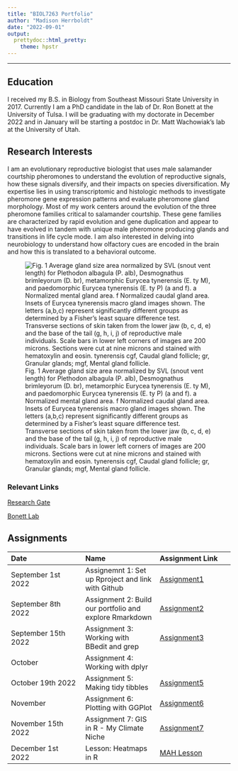 ```yaml
---
title: "BIOL7263 Portfolio"
author: "Madison Herrboldt"
date: "2022-09-01"
output: 
  prettydoc::html_pretty: 
    theme: hpstr
---
```



___

## Education
I received my B.S. in Biology from Southeast Missouri State University in 2017. Currently I am a PhD candidate in the lab of Dr. Ron Bonett at the University of Tulsa. I will be graduating with my doctorate in December 2022 and in January will be starting a postdoc in Dr. Matt Wachowiak's lab at the University of Utah.

## Research Interests
I am an evolutionary reproductive biologist that uses male salamander courtship pheromones to understand the evolution of reproductive signals, how these signals diversify, and their impacts on species diversification. My expertise lies in using transcriptomic and histologic methods to investigate pheromone gene expression patterns and evaluate pheromone gland morphology. Most of my work centers around the evolution of the three pheromone families critical to salamander courtship. These gene families are characterized by rapid evolution and gene duplication and appear to have evolved in tandem with unique male pheromone producing glands and transitions in life cycle mode. I am also interested in delving into neurobiology to understand how olfactory cues are encoded in the brain and how this is translated to a behavioral outcome. 

![Fig. 1 Average gland size area normalized by SVL (snout vent length) for Plethodon albagula (P. alb), Desmognathus brimleyorum (D. br), metamorphic Eurycea tynerensis (E. ty M), and paedomorphic Eurycea tynerensis (E. ty P) (a and f). a Normalized mental gland area. f Normalized caudal gland area. Insets of Eurycea tynerensis macro gland images shown. The letters (a,b,c) represent significantly different groups as determined by a Fisher’s least square difference test. Transverse sections of skin taken from the lower jaw (b, c, d, e) and the base of the tail (g, h, i, j) of reproductive male individuals. Scale bars in lower left corners of images are 200 microns. Sections were cut at nine microns and stained with hematoxylin and eosin. tynerensis cgf, Caudal gland follicle; gr, Granular glands; mgf, Mental gland follicle.](Picture1.jpg)

### Relevant Links
[Research Gate](https://www.researchgate.net/profile/Madison-Herrboldt)

[Bonett Lab](https://ronbonett.weebly.com/)

## Assignments
| Date | Name | Assignment Link | 
| :---- | :---- | :---- |
| September 1st 2022 | Assignemnt 1: Set up Rproject and link with Github | [Assignment1](Assignments/Assignment1_MAH.html) |
| September 8th 2022  | Assignment 2: Build our portfolio and explore Rmarkdown  | [Assignment2](index.html) |
| September 15th 2022 | Assignment 3: Working with BBedit and grep | [Assignment3](Assignments/Assignment3_MAH.html) |
| October | Assignment 4: Working with dplyr | |
| October 19th 2022 | Assignment 5: Making tidy tibbles | [Assignment5](Assignments/Assignment5_MAH.html)
| November | Assignment 6: Plotting with GGPlot | [Assignment6](Assignments/Assignment6_MAH.html)
| November 15th 2022 | Assignment 7: GIS in R - My Climate Niche | [Assignment7](Assignments/Assignment7_MAH.html) |
| December 1st 2022 | Lesson: Heatmaps in R | [MAH Lesson](My_Lesson_Heatmaps/MAH_Heatmap_Lesson.html) |



